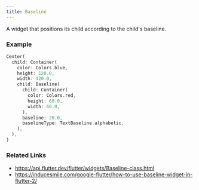 ```yaml
---
title: Baseline
---
```


A widget that positions its child according to the child's baseline.

### Example

```dart liveslice=Baseline
Center(
  child: Container(
    color: Colors.blue,
    height: 120.0,
    width: 120.0,
    child: Baseline(
      child: Container(
        color: Colors.red,
        height: 60.0,
        width: 60.0,
      ),
      baseline: 20.0,
      baselineType: TextBaseline.alphabetic,
    ),
  ),
)
```

### Related Links

- https://api.flutter.dev/flutter/widgets/Baseline-class.html
- https://inducesmile.com/google-flutter/how-to-use-baseline-widget-in-flutter-2/
